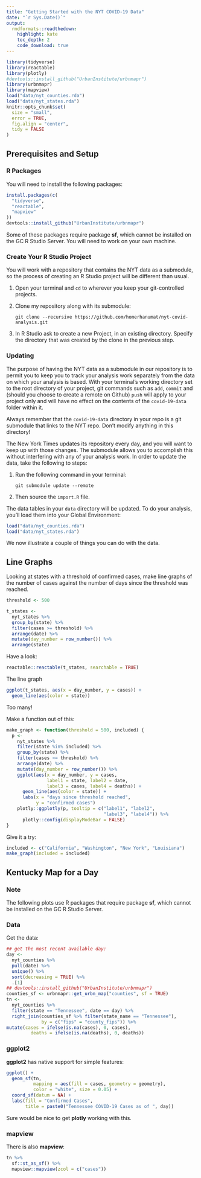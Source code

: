 ---
title: "Getting Started with the NYT COVID-19 Data"
date: "`r Sys.Date()`"
output:
  rmdformats::readthedown:
    highlight: kate
    toc_depth: 2
    code_download: true
---


```{r setup, include = FALSE}
library(tidyverse)
library(reactable)
library(plotly)
#devtools::install_github("UrbanInstitute/urbnmapr")
library(urbnmapr)
library(mapview)
load("data/nyt_counties.rda")
load("data/nyt_states.rda")
knitr::opts_chunk$set(
  size = "small",
  error = TRUE,
  fig.align = "center",
  tidy = FALSE
)
```

## Prerequisites and Setup

### R Packages

You will need to install the following packages:

```{r eval = FALSE}
install.packages(c(
  "tidyverse",
  "reactable",
  "mapview"
))
devtools::install_github("UrbanInstitute/urbnmapr")
```


Some of these packages require package **sf**, which cannot be installed on the GC R Studio Server.  You will need to work on your own machine.


### Create Your R Studio Project

You will work with a repository that contains the NYT data as a submodule, so the process of creating an R Studio project will be different than usual.

1. Open your terminal and `cd` to wherever you keep your git-controlled projects.
2. Clone my repository along with its submodule:

    ```
    git clone --recursive https://github.com/homerhanumat/nyt-covid-analysis.git
    ```
    
3.  In R Studio ask to create a new Project, in an existing directory.  Specify the directory that was created by the clone in the previous step.

### Updating

The purpose of having the NYT data as a submodule in our repository is to permit you to keep you to track your analysis work separately from the data on which your analysis is based.  With your terminal's working directory set to the root directory of your project, git commands such as `add`, `commit` and (should you choose to create a remote on Github) `push` will apply to your project only and will have no effect on the contents of the `covid-19-data` folder within it.

Always remember that the `covid-19-data` directory in your repo is a git submodule that links to the NYT repo.  Don't modify anything in this directory!

The New York Times updates its repository every day, and you will want to keep up with those changes.  The submodule allows you to accomplish this without interfering with any of your analysis work.   In order to update the data, take the following to steps:

1. Run the following command in your terminal:

    ```
    git submodule update --remote
    ```

2. Then source the `import.R` file.

The data tables in your `data` directory will be updated.  To do your analysis, you'll load them into your Global Environment:

```{r eval = FALSE}
load("data/nyt_counties.rda")
load("data/nyt_states.rda")
```


We now illustrate a couple of things you can do with the data.


## Line Graphs

Looking at states with a threshold of confirmed cases, make line graphs of the number of cases against the number of days since the threshold was reached.

```{r}
threshold <- 500
```


```{r}
t_states <-
  nyt_states %>% 
  group_by(state) %>% 
  filter(cases >= threshold) %>% 
  arrange(date) %>% 
  mutate(day_number = row_number()) %>% 
  arrange(state)
```

Have a look:

```{r}
reactable::reactable(t_states, searchable = TRUE)
```

The line graph


```{r}
ggplot(t_states, aes(x = day_number, y = cases)) +
  geom_line(aes(color = state))
```

Too many!

Make a function out of this:

```{r}
make_graph <- function(threshold = 500, included) {
  p <-
    nyt_states %>% 
    filter(state %in% included) %>% 
    group_by(state) %>% 
    filter(cases >= threshold) %>% 
    arrange(date) %>% 
    mutate(day_number = row_number()) %>% 
    ggplot(aes(x = day_number, y = cases,
               label1 = state, label2 = date, 
               label3 = cases, label4 = deaths)) +
      geom_line(aes(color = state)) +
      labs(x = "days since threshold reached",
           y = "confirmed cases")
    plotly::ggplotly(p, tooltip = c("label1", "label2",
                                    "label3", "label4")) %>% 
      plotly::config(displayModeBar = FALSE)
}
```

Give it a try:

```{r}
included <- c("California", "Washington", "New York", "Louisiana")
make_graph(included = included)
```

## Kentucky Map for a Day

### Note

The following plots use R packages that require package **sf**, which cannot be installed on the GC R Studio Server.

### Data

Get the data:

```{r}
## get the most recent available day:
day <-
  nyt_counties %>% 
  pull(date) %>% 
  unique() %>% 
  sort(decreasing = TRUE) %>% 
  .[1]
## devtools::install_github("UrbanInstitute/urbnmapr")
counties_sf <- urbnmapr::get_urbn_map("counties", sf = TRUE)
tn <-
  nyt_counties %>% 
  filter(state == "Tennessee", date == day) %>% 
  right_join(counties_sf %>% filter(state_name == "Tennessee"),
             by = c("fips" = "county_fips")) %>% 
mutate(cases = ifelse(is.na(cases), 0, cases),
         deaths = ifelse(is.na(deaths), 0, deaths))
```

### ggplot2

**ggplot2** has native support for simple features:


```{r}
ggplot() +
  geom_sf(tn,
          mapping = aes(fill = cases, geometry = geometry),
          color = "white", size = 0.05) +
  coord_sf(datum = NA) +
  labs(fill = "Confirmed Cases",
       title = paste0("Tennessee COVID-19 Cases as of ", day))
```

Sure would be nice to get **plotly** working with this.

### mapview

There is also **mapview**:

```{r}
tn %>% 
  sf::st_as_sf() %>% 
  mapview::mapview(zcol = c("cases"))
```









